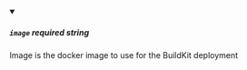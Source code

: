 
<details className="config-field" data-expandable="false" open>
<summary>

##### `image` <span class="config-field-required" data-required="false">required</span> <span class="config-field-type">string</span> <span class="config-field-default"></span>

Image is the docker image to use for the BuildKit deployment

</summary>



</details>
